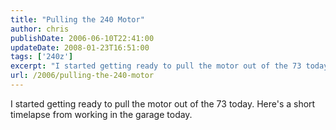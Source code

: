---
title: "Pulling the 240 Motor"
author: chris
publishDate: 2006-06-10T22:41:00
updateDate: 2008-01-23T16:51:00
tags: ['240z']
excerpt: "I started getting ready to pull the motor out of the 73 today. Here's a short timelapse from working in the garage today.     posted from..."
url: /2006/pulling-the-240-motor  
---

I started getting ready to pull the motor out of the 73 today. Here's a short timelapse from working in the garage today.

<YouTubeEmbed videoId="MgUDgNx-sBg" title="Pulling the 240 Motor" publishDate="2006-06-10T22:41:00" description="Timelapse of pulling the motor out of a 240z" />
  